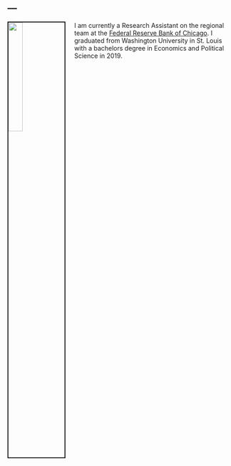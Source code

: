 ---
---

<link rel="stylesheet" href="styles.css" type="text/css">

<img src="images/michael.JPG" style="width:25%; border:2px solid; margin-right: 20px" align="left">

I am currently a Research Assistant on the regional team at the [Federal Reserve Bank of Chicago](https://www.chicagofed.org/). I graduated from Washington University in St. Louis with a bachelors degree in Economics and Political Science in 2019.